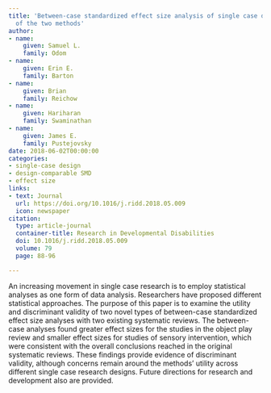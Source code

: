 ```yaml
---
title: 'Between-case standardized effect size analysis of single case design: Examination
  of the two methods'
author:
- name:
    given: Samuel L.
    family: Odom
- name:
    given: Erin E.
    family: Barton
- name:
    given: Brian
    family: Reichow
- name:
    given: Hariharan
    family: Swaminathan
- name:
    given: James E.
    family: Pustejovsky
date: 2018-06-02T00:00:00
categories:
- single-case design
- design-comparable SMD
- effect size
links:
- text: Journal
  url: https://doi.org/10.1016/j.ridd.2018.05.009
  icon: newspaper
citation:
  type: article-journal
  container-title: Research in Developmental Disabilities
  doi: 10.1016/j.ridd.2018.05.009
  volume: 79
  page: 88-96

---
```


An increasing movement in single case research is to employ statistical analyses as one form of data analysis. Researchers have proposed different statistical approaches. The purpose of this paper is to examine the utility and discriminant validity of two novel types of between-case standardized effect size analyses with two existing systematic reviews. The between-case analyses found greater effect sizes for the studies in the object play review and smaller effect sizes for studies of sensory intervention, which were consistent with the overall conclusions reached in the original systematic reviews. These findings provide evidence of discriminant validity, although concerns remain around the methods’ utility across different single case research designs. Future directions for research and development also are provided.

